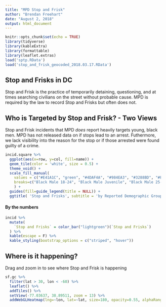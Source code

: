 ```yaml
---
title: "MPD Stop and Frisk"
author: "Brendan Freehart"
date: "August 2, 2018"
output: html_document
---
```


```r
knitr::opts_chunk$set(echo = TRUE)
library(tidyverse)
library(kableExtra)
library(formattable)
library(leaflet.extras)
load('sptp.RData')
load('stop_and_frisk_geocoded_2018.03.17.RData')
```

## Stop and Frisks in DC
Stop and Frisk is  the practice of temporarily detaining, questioning, and at times searching civilians on the street without probable cause. MPD is required by the law to record Stop and Frisks but often does not. 

## Who is Targeted by Stop and Frisk? - Two Views
Stop and Frisk incidents that MPD _does_ report heavily targets young, black men. MPD has not released data on if stops lead to an arrest. Futhermore, we lack visibility into the reason for the stop or if those arrested were found guilty of a crime.


```r
incid.square %>% 
  ggplot(aes(x=row, y=col, fill=name)) + 
  geom_tile(color = 'white', size = 0.5) + 
  theme_void() + 
  scale_fill_manual(
    values = c("#E41A1C", "green", "#4DAF4A", "#984EA3", "#3288BD", "#FFFF33", "#A65628", "#F781BF", "#D53E4F", "#F46D43", "#FDAE61", "#999999", "#ABDDA4", "#66C2A5", "#FF7F00"),
    breaks=c("Black Male 18-24", "Black Male Juvenile", "Black Male 25-30", "Unknown or Unreported", "Black Male 31-36", "Black Male 50+", "Black Male 37-42", "Black Male 43-49", "Black Male Unknown Age", "Black Female 18-24", "Unknown Race Male 18-24", "White Male 18-24", "Black Female Juvenile", "Black Female 25-30", "Other" )
    ) + 
  guides(fill=guide_legend(title = NULL)) +
  ggtitle( 'Stop and Frisks', subtitle = 'by Reported Demographic Group, 2010-2016')
```


#### By the numbers

```r
incid %>% 
  mutate(
    `Stop and Frisks` = color_bar("lightgreen")(`Stop and Frisks`)
  ) %>% 
  kable(escape = F) %>% 
  kable_styling(bootstrap_options = c("striped", "hover"))
```

## Where is it happening?
Drag and zoom in to see where Stop and Frisk is happening

```r
sf.gc %>% 
  filter(lat > 30, lon < -60) %>% 
  leaflet() %>% 
  addTiles() %>% 
  setView(-77.03637, 38.89511, zoom = 13) %>% 
  addWebGLHeatmap(lng=~lon, lat=~lat, size=180, opacity=0.55, alphaRange=0.1)
```

